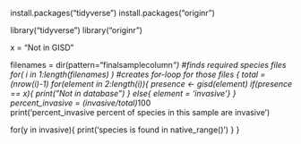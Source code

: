 install.packages("tidyverse")
install.packages("originr")

library("tidyverse")
library("originr")

x = "Not in GISD"


filenames = dir(pattern="finalsamplecolumn*") #finds required species files
for( i in 1:length(filenames) ) #creates for-loop for those files
{
  total = (nrow(i)-1)
  for(element in 2:length(i)){
    presence <- gisd(element)
    if(presence == x){
      print("Not in database")
    }
    else{ element = 'invasive'}
  }
  percent_invasive = (invasive/total)*100  
  print('percent_invasive percent of species in this sample are invasive') 
  
  for(y in invasive){
    print('species is found in native_range()')
  }
} 
